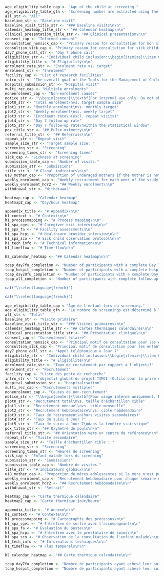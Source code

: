 ```r
age_eligibility_table_cap <- "Age of the child at screening."
age_eligibility_table_gfn <- "Screening number are extracted using the device ID associated with a given facility."
all_str <- "All"
baseline_str <- "Baseline visit"
baseline_visit_title_str <- "### Baseline visits\n\n"
calendar_heatmap_title_str <- "## Calendar heatmap\n\n"
clinical_presentation_title_str <- "## Clinical presentation\n\n"
consent_cap <- "Informed consent"
consultation_nonsick_cap <- "Primary reason for consultation for non sick children."
consultion_sick_cap <- "Primary reason for consultation for sick children."
day7_phone_call_str <- "Day 7 phone call"
eligibility_str <- "Individual child inclusion:\\begin{itemize}\\item Children 0 – 59 months for whom caregivers provide consent;\\item Consulting for an illness, or reported to be unwell when attending for a routine visit (e.g. vaccination, growth or chronic disease monitoring).\\end{itemize}Individual child exclusion:\\begin{itemize}\\item Children in the immediate post-natal period or first day of life;\\item Attending for a consultation related to trauma only (including new and follow-up presentations for burns, injuries, wounds);\\item Admitted within an inpatient part of the facility (including neonates delivered at the facility admitted with their mother);\\item Enrolled in the study within the preceding 28 days at any study facility.\\end{itemize}"
eligibility_title <- "# Eligibility\n\n"
enrolment_rate_str <- "Enrolment rate vs. target"
enrolment_str <- "Enrolment"
facility_cap <- "List of research facilities"
intro_str <- "The overall goal of the Tools for the Management of Childhood Illness (TIMCI) project is to reduce morbidity and mortality in sick children attending primary care facilities, while supporting the rational and efficient use of diagnostics and medicines by healthcare providers. The evaluation component of the project seeks to generate evidence on the health impact, operational priorities, cost and cost-effectiveness of introducing pulse oximetry, alone or embedded into a Clinical Decision Support Algorithm (CDSA), at primary care level in LMICs, for children 0 – 59 months of age, to facilitate national and international decision-making on scale-up."
hospital_submission_str <- "Hospital visit"
multi_rec_cap <- "Multiple enrolments"
nonenrolment_cap <- "Non-enrolment causes"
notice_str <- "\\begin{center}\\textbf{For internal use only. Do not share outside research teams. Tables and figures are generated from raw databases, not from the cleaned databases, and findings of this report can therefore be slightly different from those of the formal statistical analysis.}\\end{center}"
plot0_str <- "Total enrolment\nvs. target sample size"
plot1_str <- "Monthly enrolment\nvs. monthly target"
plot2_str <- "Weekly enrolment\nvs. weekly target"
plot3_str <- "Enrolment rate\n(excl. repeat visits)"
plot4_str <- "Day 7 follow-up rate"
plot5_str <- "Day 7 follow-up rate\nwithin the statistical window"
pox_title_str <- "## Pulse oximetry\n\n"
referral_title_str <- "## Referrals\n\n"
repeat_str <- "Repeat visit"
sample_size_str <- "Target sample size: "
screening_str <- "Screening"
screening_times_str <- "Screening times"
sick_cap <- "Sickness at screening"
submission_table_cap <- "Number of visits."
submission_str <- "Submissions"
title_str <- "# Global indicators\n\n"
u18_mother_cap <- "Proportion of underaged mothers if the mother is not the main caregiver"
weekly_enrolment_cap <- "Weekly recruitment for each week of the study."
weekly_enrolment_hdr2 <- "## Weekly enrolment\n\n"
withdrawal_str <- "Withdrawal"

heatmap_cap <- "Calendar heatmap"
heatmap2_cap <- "Day/hour heatmap"

appendix_title <- "# Appendix\n\n"
h1_context <- "# Context\n\n"
h1_processmapping <- "# Process mapping\n\n"
h1_spa_cgei <- "# Caregiver exit interview\n\n"
h1_spa_fa <- "# Facility assessment\n\n"
h1_spa_hcpi <- "# Healthcare provider interview\n\n"
h1_spa_sco <- "# Sick child observation protocol\n\n"
h1_tech_info <- "# Technical information\n\n"
h1_timeflow <- "# Time-flow\n\n"

h2_calendar_heatmap <- "## Calendar heatmap\n\n"

tcap_day7fu_completion <- "Number of participants with a complete Day 7 follow-up."
tcap_hospit_completion <- "Number of participants with a complete hospitalisation follow-up."
tcap_day28fu_completion <- "Number of participants with a complete Day 28 follow-up."
tcap_all_completion <- "Number of participants with complete follow-up visits."
```

```r
cat("\\selectlanguage{french}")

cat("\\selectlanguage{french}")
  
age_eligibility_table_cap <-"Âge de l'enfant lors du screening."
age_eligibility_table_gfn <- "Le nombre de screenings est déterminé à l'aide de l'ID de la tablette associée à un poste donné."
all_str <- "Total"
baseline_str <- "Visite primaire"
baseline_visit_title_str <- "### Visites primaires\n\n"
calendar_heatmap_title_str <- "## Cartes thermiques calendaires\n\n"
clinical_presentation_title_str <- "## Présentation clinique\n\n"
consent_cap <- "Consentement éclairé"
consultation_nonsick_cap <- "Principal motif de consultation pour les enfants non malades."
consultion_sick_cap <- "Principal motif de consultation pour les enfants malades."
day7_phone_call_str <- "Appel téléphonique à Jour 7"
eligibility_str <- "Individual child inclusion:\\begin{itemize}\\item Children 0 – 59 months for whom caregivers provide consent;\\item Consulting for an illness, or reported to be unwell when attending for a routine visit (e.g. vaccination, growth or chronic disease monitoring).\\end{itemize}Individual child exclusion:\\begin{itemize}\\item Children in the immediate post-natal period or first day of life;\\item Attending for a consultation related to trauma only (including new and follow-up presentations for burns, injuries, wounds);\\item Admitted within an inpatient part of the facility (including neonates delivered at the facility admitted with their mother);\\item Enrolled in the study within the preceding 28 days at any study facility.\\end{itemize}"
eligibility_title <- "# Eligibilité\n\n"
enrolment_rate_str <- "Taux de recrutement par rapport à l'objectif"
enrolment_str <- "Recrutement"
facility_cap <- "Liste des poste de recherche"
intro_str <- "L’objectif global du projet TIMCI (Outils pour la prise en charge intégrée des maladies de l’enfant) est de réduire la morbidité et la mortalité chez les enfants malades dans les structures de soins primaires, tout en soutenant l’utilisation rationnelle et efficace des moyens diagnostiques et des médicaments par les prestataires de soins de santé. Le volet évaluation du projet vise à apporter des preuves de l’impact de l’introduction de l’oxymètre de pouls, associé à un Algorithme d’aide à la décision clinique (CDSA), sur la santé, les priorités opérationnelles, le coût et l’analyse cout-efficacité modélisée dans le contexte des soins primaires, pour les enfants âgés de 0 à 59 mois des pays à revenu faible ou intermédiaire (PRFI), en vue de faciliter la prise de décision et la mise à l’échelle aux niveaux national et international."
hospital_submission_str <- "Hospitalisation"
multi_rec_cap <- "Recrutements multiples"
nonenrolment_cap <- "Causes de non-recrutement"
notice_str <- "\\begin{center}\\textbf{Pour usage interne uniquement. Ne pas partager en dehors des équipes recherche. Les tableaux et les figures sont générés à partir des bases de données brutes, et non à partir des bases de données nettoyées, et les résultats de ce rapport peuvent donc être légèrement différents de ceux de l'analyse statistique formelle.}\\end{center}"
plot0_str <- "Recrutement total\nvs. taille d'échantillon cible"
plot1_str <- "Recrutement mensuel\nvs. cible mensuelle"
plot2_str <- "Recrutement hebdomadaire\nvs. cible hebdomadaire"
plot3_str <- "Taux de recrutement\n(hors visites secondaires)"
plot4_str <- "Taux de suivi à Jour 7"
plot5_str <- "Taux de suivi à Jour 7\ndans la fenêtre statistique"
pox_title_str <- "## Oxymètre de pouls\n\n"
referral_title_str <- "## Orientation vers un centre de référence\n\n"
repeat_str <- "Visite secondaire"
sample_size_str <- "Taille d'échantillon cible : "
screening_str <- "Screening"
screening_times_str <- "Heures de screening"
sick_cap <- "Enfant malade lors du screening"
submission_str <- "Soumissions"
submission_table_cap <- "Nombre de visites."
title_str <- "# Indicateurs globaux\n\n"
u18_mother_cap <- "Proportion de mères adolescentes si la mère n'est pas l'accompagnant principal"
weekly_enrolment_cap <- "Recrutement hebdomadaire pour chaque semaine de l'étude."
weekly_enrolment_hdr2 <- "## Recrutement hebdomadaire\n\n"
withdrawal_str <- "Retrait"

heatmap_cap <- "Carte thermique calendaire"
heatmap2_cap <- "Carte thermique jour/heure"

appendix_title <- "# Annexe\n\n"
h1_context <- "# Contexte\n\n"
h1_processmapping <- "# Cartographie des processus\n\n"
h1_spa_cgei <- "# Entretien de sortie avec l'accompagnant\n\n"
h1_spa_fa <- "# Evaluation du poste\n\n"
h1_spa_hcpi <- "# Entretien avec le prestataire de soins\n\n"
h1_spa_sco <- "# Observation de la consultation de l'enfant malade\n\n"
h1_tech_info <- "# Informations techniques\n\n"
h1_timeflow <- "# Flux temporels\n\n"

h2_calendar_heatmap <- "## Carte thermique calendaire\n\n"

tcap_day7fu_completion <- "Nombre de participants ayant achevé leur suivi à Jour 7."
tcap_hospit_completion <- "Nombre de participants ayant achevé leur suivi d'hospitalisation."
```
